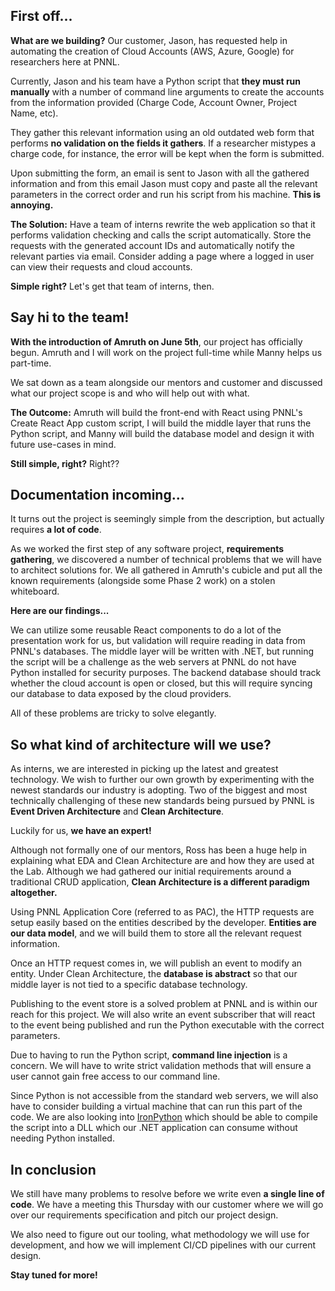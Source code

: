 
<div>

## First off...

**What are we building?** Our customer, Jason, has requested help in automating the creation of Cloud Accounts (AWS, Azure, Google) for researchers here at PNNL.

Currently, Jason and his team have a Python script that **they must run manually** with a number of command line arguments to create the accounts from the information provided (Charge Code, Account Owner, Project Name, etc).

They gather this relevant information using an old outdated web form that performs **no validation on the fields it gathers**. If a researcher mistypes a charge code, for instance, the error will be kept when the form is submitted.

Upon submitting the form, an email is sent to Jason with all the gathered information and from this email Jason must copy and paste all the relevant parameters in the correct order and run his script from his machine. **This is annoying.**

**The Solution:** Have a team of interns rewrite the web application so that it performs validation checking and calls the script automatically. Store the requests with the generated account IDs and automatically notify the relevant parties via email. Consider adding a page where a logged in user can view their requests and cloud accounts.

<CaptionedImg className={styles.mockup} src={mockup} alt="Mockup of web application" caption="Mockup by Amruth" />

**Simple right?** Let's get that team of interns, then.

## Say hi to the team!

<CaptionedImg src={team} alt="team" caption="GetCloud Team: Amruth, Me, and Manny" />

**With the introduction of Amruth on June 5th**, our project has officially begun. Amruth and I will work on the project full-time while Manny helps us part-time.

We sat down as a team alongside our mentors and customer and discussed what our project scope is and who will help out with what.

**The Outcome:** Amruth will build the front-end with React using PNNL's Create React App custom script, I will build the middle layer that runs the Python script, and Manny will build the database model and design it with future use-cases in mind.

**Still simple, right?** Right??

## Documentation incoming...

<CaptionedImg src={initReq} alt="final whiteboard of initial requirements" caption="Spoiler Alert: Not so simple." />

It turns out the project is seemingly simple from the description, but actually requires **a lot of code**.

As we worked the first step of any software project, **requirements gathering**, we discovered a number of technical problems that we will have to architect solutions for. We all gathered in Amruth's cubicle and put all the known requirements (alongside some Phase 2 work) on a stolen whiteboard.

**Here are our findings...**

We can utilize some reusable React components to do a lot of the presentation work for us, but validation will require reading in data from PNNL's databases. The middle layer will be written with .NET, but running the script will be a challenge as the web servers at PNNL do not have Python installed for security purposes. The backend database should track whether the cloud account is open or closed, but this will require syncing our database to data exposed by the cloud providers.

All of these problems are tricky to solve elegantly.

## So what kind of architecture will we use?

As interns, we are interested in picking up the latest and greatest technology. We wish to further our own growth by experimenting with the newest standards our industry is adopting. Two of the biggest and most technically challenging of these new standards being pursued by PNNL is **Event Driven Architecture** and **Clean Architecture**.

<CaptionedImg src={rossLecture} alt="event driven architecture lecture from Ross" caption="Event Driven Architecture Lecture by Ross" />

Luckily for us, **we have an expert!**

Although not formally one of our mentors, Ross has been a huge help in explaining what EDA and Clean Architecture are and how they are used at the Lab. Although we had gathered our initial requirements around a traditional CRUD application, **Clean Architecture is a different paradigm altogether.**

Using PNNL Application Core (referred to as PAC), the HTTP requests are setup easily based on the entities described by the developer. **Entities are our data model**, and we will build them to store all the relevant request information.

Once an HTTP request comes in, we will publish an event to modify an entity. Under Clean Architecture, the **database is abstract** so that our middle layer is not tied to a specific database technology.

Publishing to the event store is a solved problem at PNNL and is within our reach for this project. We will also write an event subscriber that will react to the event being published and run the Python executable with the correct parameters.

Due to having to run the Python script, **command line injection** is a concern. We will have to write strict validation methods that will ensure a user cannot gain free access to our command line.

Since Python is not accessible from the standard web servers, we will also have to consider building a virtual machine that can run this part of the code. We are also looking into [IronPython](https://ironpython.net/) which should be able to compile the script into a DLL which our .NET application can consume without needing Python installed.

##  In conclusion

We still have many problems to resolve before we write even **a single line of code**. We have a meeting this Thursday with our customer where we will go over our requirements specification and pitch our project design.

We also need to figure out our tooling, what methodology we will use for development, and how we will implement CI/CD pipelines with our current design.

**Stay tuned for more!**

</div>